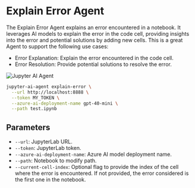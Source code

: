 # Explain Error Agent

The Explain Error Agent explains an error encountered in a notebook. It leverages AI models to explain the error in the code cell, providing insights into the error and potential solutions by adding new cells. This is a great Agent to support the following use cases:

- Error Explanation: Explain the error encountered in the code cell.
- Error Resolution: Provide potential solutions to resolve the error.

![Jupyter AI Agent](https://assets.datalayer.tech/jupyter-ai-agent/ai-agent-explainerror-demo-terminal.gif)

```bash
jupyter-ai-agent explain-error \
  --url http://localhost:8888 \
  --token MY_TOKEN \
  --azure-ai-deployment-name gpt-40-mini \
  --path test.ipynb
```

## Parameters

- `--url`: JupyterLab URL.
- `--token`: JupyterLab token.
- `--azure-ai-deployment-name`: Azure AI model deployment name.
- `--path`: Notebook to modify path.
- `--current-cell-index`: Optional flag to provide the index of the cell where the error is encountered. If not provided, the error considered is the first one in the notebook.
